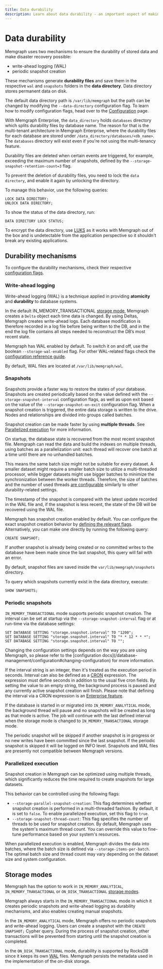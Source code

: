 ```yaml
---
title: Data durability
description: Learn about data durability - an important aspect of making sure you keep your data secure, regardless of Memgraph's in-memory storage. 
---
```



# Data durability

Memgraph uses two mechanisms to ensure the durability of stored data and make
disaster recovery possible:

* write-ahead logging (WAL)
* periodic snapshot creation

These mechanisms generate **durability files** and save them in the respective
`wal` and `snapshots` folders in the **data directory**. Data directory stores
permanent data on disk. 

The default data directory path is `/var/lib/memgraph` but the path can be
changed by modifying the `--data-directory` configuration flag. To learn how to
modify configuration flags, head over to the
[Configuration](/database-management/configuration#changing-configuration-settings)
page.

With Memgraph Enterprise, the `data_directory` holds `databases` directory which
splits durability files by database name. The reason for that is the
multi-tenant architecture in Memgraph Enterprise, where the durability files for
each database are stored under `/data_directory/databases/<db_name>`. The
`databases` directory will exist even if you're not using the multi-tenancy
feature.

Durability files are deleted when certain events are triggered, for example,
exceeding the maximum number of snapshots, defined by the
`--storage-snapshot-retention-count=3` flag.

To prevent the deletion of durability files, you need to lock the `data
directory`, and enable it again by unlocking the directory.

To manage this behavior, use the following queries:

```cypher
LOCK DATA DIRECTORY;
UNLOCK DATA DIRECTORY;
```

To show the status of the data directory, run:

```cypher
DATA DIRECTORY LOCK STATUS;
```

To encrypt the data directory, use
[LUKS](https://gitlab.com/cryptsetup/cryptsetup/) as it works with Memgraph out
of the box and is undetectable from the application perspective so it shouldn't
break any existing applications. 

## Durability mechanisms

To configure the durability mechanisms, check their respective [configuration
flags](/database-management/configuration#storage).

### Write-ahead logging

Write-ahead logging (WAL) is a technique applied in providing **atomicity** and
**durability** to database systems. 

In the default IN_MEMORY_TRANSACTIONAL [storage
mode](/fundamentals/storage-memory-usage#storage-modes), Memgraph creates a
`Delta` object each time data is changed. By using Deltas, Memgraph creates
write-ahead logs. Each database modification is therefore recorded in a log file
before being written to the DB, and in the end the log file contains all steps
needed to reconstruct the DB’s most recent state.

Memgraph has WAL enabled by default. To switch it on and off, use the boolean
`--storage-wal-enabled` flag. For other WAL-related flags check the [configuration
reference guide](/database-management/configuration#storage).

By default, WAL files are located at `/var/lib/memgraph/wal`.

### Snapshots
Snapshots provide a faster way to restore the states of your database. Snapshots
are created periodically based on the value defined with the
`--storage-snapshot-interval` configuration flags, as well as upon exit based
on the value of the `--storage-snapshot-on-exit` configuration flag.  When a
snapshot creation is triggered, the entire data storage is written to the drive.
Nodes and relationships are divided into groups called batches.

Snapshot creation can be made faster by using **multiple threads**. See [Parallelized execution](#parallelized-execution) for more information.

On startup, the database state is recovered from the most recent snapshot file.
Memgraph can read the data and build the indexes on multiple threads, using
batches as a parallelization unit: each thread will recover one batch at a time
until there are no unhandled batches.

This means the same batch size might not be suitable for every dataset. A
smaller dataset might require a smaller batch size to utilize a multi-threaded
processor, while bigger datasets might use bigger batches to minimize the
synchronization between the worker threads. Therefore, the size of batches and
the number of used threads [are
configurable](/database-management/configuration#storage) similarly to
other durability-related settings.

The timestamp of the snapshot is compared with the latest update recorded in the
WAL file and, if the snapshot is less recent, the state of the DB will be
recovered using the WAL file.

Memgraph has snapshot creation enabled by default. You can configure the exact
snapshot creation behavior by [defining the relevant flags](/database-management/configuration#storage).
Alternatively, you can make one directly by running the following query:

```opencypher
CREATE SNAPSHOT;
```

<Callout type="info">
If another snapshot is already being created or no committed writes to the database have been made since the last snapshot, this query will fail with an error.
</Callout>

By default, snapshot files are saved inside the `var/lib/memgraph/snapshots` directory.

To query which snapshots currently exist in the data directory, execute:
```opencypher
SHOW SNAPSHOTS;
```

### Periodic snapshots

`IN_MEMORY_TRANSACTIONAL` mode supports periodic snapshot creation. The interval
can be set at startup via the `--storage-snapshot-interval` flag or at run-time
via the database settings:

```opencypher
SET DATABASE SETTING "storage.snapshot.interval" TO "1200";
SET DATABASE SETTING "storage.snapshot.interval" TO "* * 12 * * *";
SET DATABASE SETTING "storage.snapshot.interval" TO "";
```

<Callout type="info">
Changing the configuration settings depends on the way you are using Memgraph,
so please refer to the [configuration
docs](/database-management/configuration#changing-configuration) for more
information.
</Callout>

If the interval string is an integer, then it's treated as the execution period
in seconds. Interval can also be defined as a [CRON](https://crontab.guru/)
expression. The expression must define seconds in addition to the usual five
cron fields. By setting the value to an empty string, the background process is
paused and any currently active snapshot creation will finish. Please note that
defining the interval via a CRON expression is an [Enterprise
feature](/database-management/enabling-memgraph-enterprise).

If the database is started in or migrated into `IN_MEMORY_ANALYTICAL` mode, the
background thread will pause and no snapshots will be created as long as that
mode is active. The job will continue with the last defined interval when the
storage mode is changed to `IN_MEMORY_TRANSACTIONAL` storage mode.

<Callout type="info">
The periodic snapshot will be skipped if another snapshot is in progress or no new writes have been committed since the last snapshot.
If the periodic snapshot is skipped it will be logged on INFO level.
</Callout>

<Callout type="warning">
Snapshots and WAL files are presently not compatible between Memgraph versions.
</Callout>

### Parallelized execution

Snapshot creation in Memgraph can be optimized using multiple threads, which significantly reduces the time required to create snapshots for large datasets. 

This behavior can be controlled using the following flags:
- `--storage-parallel-snapshot-creation`: This flag determines whether snapshot creation is performed in a multi-threaded fashion. By default, it is set to `false`. To enable parallelized execution, set this flag to `true`.
- `--storage-snapshot-thread-count`: This flag specifies the number of threads to be used for snapshot creation. By default, Memgraph uses the system's maximum thread count. You can override this value to fine-tune performance based on your system's resources.

When parallelized execution is enabled, Memgraph divides the data into batches, where the batch size is defined via `--storage-items-per-batch`. The optimal batch size and thread count may vary depending on the dataset size and system configuration.

## Storage modes

Memgraph has the option to work in `IN_MEMORY_ANALYTICAL`,
`IN_MEMORY_TRANSACTIONAL` or `ON_DISK_TRANSACTIONAL` [storage
modes](/fundamentals/storage-memory-usage.md).

Memgraph always starts in the `IN_MEMORY_TRANSACTIONAL` mode in which it creates
periodic snapshots and write-ahead logging as durability mechanisms, and also
enables creating manual snapshots.

In the `IN_MEMORY_ANALYTICAL` mode, Memgraph offers no periodic snapshots and
write-ahead logging. Users can create a snapshot with the `CREATE SNAPSHOT;`
Cypher query. During the process of snapshot creation, other transactions will
be prevented from starting until the snapshot creation is completed.

In the `ON_DISK_TRANSACTIONAL` mode, durability is supported by RocksDB since it
keeps its own
[WAL](https://github.com/facebook/rocksdb/wiki/Write-Ahead-Log-%28WAL%29) files.
Memgraph persists the metadata used in the implementation of the on-disk
storage. 
